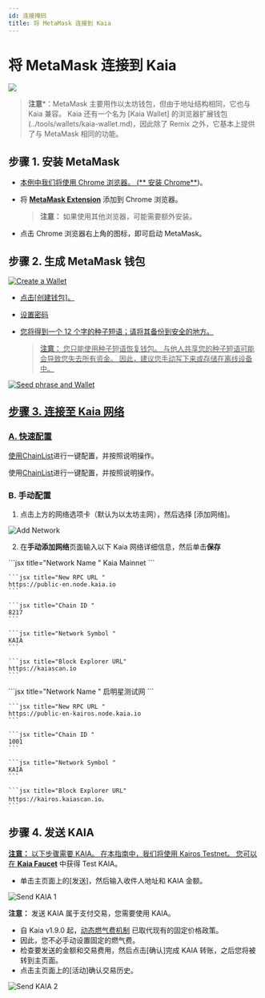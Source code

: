 ```yaml
---
id: 连接掩码
title: 将 MetaMask 连接到 Kaia
---
```



# 将 MetaMask 连接到 Kaia

![](/img/banners/kaia-metamask.png)

> **注意**\*：MetaMask 主要用作以太坊钱包，但由于地址结构相同，它也与 Kaia 兼容。 Kaia 还有一个名为 [Kaia Wallet] 的浏览器扩展钱包(../tools/wallets/kaia-wallet.md)，因此除了 Remix 之外，它基本上提供了与 MetaMask 相同的功能。

## 步骤 1. 安装 MetaMask<a href="#install-metamask" id="install-metamask" />

* 本例中我们将使用 Chrome 浏览器。 ([\*\* 安装 Chrome\*\*](https://www.google.com/intl/en_us/chrome/))。
* 将 [**MetaMask Extension**](https://chrome.google.com/webstore/detail/metamask/nkbihfbeogaeaoehlefnkodbefgpgknn?hl=en) 添加到 Chrome 浏览器。

  > **注意：** 如果使用其他浏览器，可能需要额外安装。
* 点击 Chrome 浏览器右上角的图标，即可启动 MetaMask。

## 步骤 2. 生成 MetaMask 钱包<a href="#generate-a-metamask" id="generate-a-metamask" />

![Create a Wallet](/img/build/tutorials/new-to-metamask.png)

* 点击[创建钱包]。
* 设置密码
* 您将得到一个 12 个字的种子短语；请将其备份到安全的地方。

  > **注意：** 您只能使用种子短语恢复钱包。 与他人共享您的种子短语可能会导致您失去所有资金。 因此，建议您手动写下来或存储在离线设备中。

![Seed phrase and Wallet](/img/build/tutorials/metamask-secret-backup.png)

## 步骤 3. 连接至 Kaia 网络<a href="#connect-to-kaia-network" id="connect-to-kaia-network" />

### A. 快速配置

<Tabs>
  <TabItem value="kaia-mainnet" label="Kaia Mainnet">使用<a href="https://chainlist.org/chain/8217">ChainList</a>进行一键配置，并按照说明操作。</TabItem>

  <TabItem value="kairos-testnet" label="Kairos Testnet">使用<a href="https://chainlist.org/chain/1001">ChainList</a>进行一键配置，并按照说明操作。</TabItem>
</Tabs>

### B. 手动配置

1. 点击上方的网络选项卡（默认为以太坊主网），然后选择 [添加网络]。

![Add Network](/img/build/tutorials/mm-network-btn.png)

2. 在**手动添加网络**页面输入以下 Kaia 网络详细信息，然后单击**保存**

<Tabs>
  <TabItem value="kaia-mainnet" label="Kaia Mainnet">
    ```jsx title="Network Name "
    Kaia Mainnet
    ```

    ```jsx title="New RPC URL "
    https://public-en.node.kaia.io
    ```

    ```jsx title="Chain ID "
    8217
    ```

    ```jsx title="Network Symbol "
    KAIA
    ```

    ```jsx title="Block Explorer URL"
    https://kaiascan.io
    ```
  </TabItem>

  <TabItem value="开罗测试网" label="启明星测试网">
    ```jsx title="Network Name "
    启明星测试网
    ```

    ```jsx title="New RPC URL "
    https://public-en-kairos.node.kaia.io
    ```

    ```jsx title="Chain ID "
    1001
    ```

    ```jsx title="Network Symbol "
    KAIA
    ```

    ```jsx title="Block Explorer URL"
    https://kairos.kaiascan.io。
    ```
  </TabItem>
</Tabs>

## 步骤 4. 发送 KAIA<a href="#send-klay" id="send-klay" />

**注意：** 以下步骤需要 KAIA。 在本指南中，我们将使用 Kairos Testnet。 您可以在 [**Kaia Faucet**](https://faucet.kaia.io) 中获得 Test KAIA。

* 单击主页面上的[发送]，然后输入收件人地址和 KAIA 金额。

![Send KAIA 1](/img/build/tutorials/kairos-metamask-send.png)

**注意：** 发送 KAIA 属于支付交易，您需要使用 KAIA。

* 自 Kaia v1.9.0 起，[动态燃气费机制](https://medium.com/klaytn/dynamic-gas-fee-pricing-mechanism-1dac83d2689) 已取代现有的固定价格政策。
* 因此，您不必手动设置固定的燃气费。
* 检查要发送的金额和交易费用，然后点击[确认]完成 KAIA 转账，之后您将被转到主页面。
* 点击主页面上的[活动]确认交易历史。

![Send KAIA 2](/img/build/tutorials/kairos-metamask-send-ii.png)
